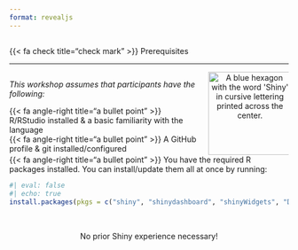 ```yaml
---
format: revealjs
---
```


## {#prerequisites data-menu-title="Prerequisites"}

[{{< fa check title="check mark" >}} Prerequisites]{.slide-title}

<hr>

:::: {.columns} 

::: {.column width="70%"}
<p class="body-text bottombr">*This workshop assumes that participants have the following:*</p>

<div class="body-text topbr">[{{< fa angle-right title="a bullet point" >}}]{.teal-text} R/RStudio installed & a basic familiarity with the language</div>

<div class="body-text topbr">[{{< fa angle-right title="a bullet point" >}}]{.teal-text} A GitHub profile & git installed/configured</div>
:::

::: {.column width="30%"}
<center><img src="images/shiny.png" alt="A blue hexagon with the word 'Shiny' in cursive lettering printed across the center." width="150"/></center>
:::

::::

<div class="body-text topbr">[{{< fa angle-right title="a bullet point" >}}]{.teal-text} You have the required R packages installed. You can install/update them all at once by running:</div>

```r
#| eval: false
#| echo: true
install.packages(pkgs = c("shiny", "shinydashboard", "shinyWidgets", "DT", "leaflet", "shinycssloaders", "tidyverse", "bslib", "fresh", "sass", "reactlog", "shinytest2", "palmerpenguins", "lterdatasampler", "gapminder", "markdown"))
```

<br>

<center><div class="body-text-xl teal-text">No prior Shiny experience necessary!</div></center>

